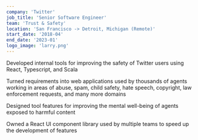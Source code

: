 ```yaml
---
company: 'Twitter'
job_title: 'Senior Software Engineer'
team: 'Trust & Safety'
location: 'San Francisco -> Detroit, Michigan (Remote)'
start_date: '2018-04'
end_date: '2023-01'
logo_image: 'larry.png'
---
```


Developed internal tools for improving the safety of Twitter users using React, Typescript, and Scala

Turned requirements into web applications used by thousands of agents working in areas of abuse, spam, child safety, hate speech, copyright, law enforcement requests, and many more domains

Designed tool features for improving the mental well-being of agents exposed to harmful content

Owned a React UI component library used by multiple teams to speed up the development of features

